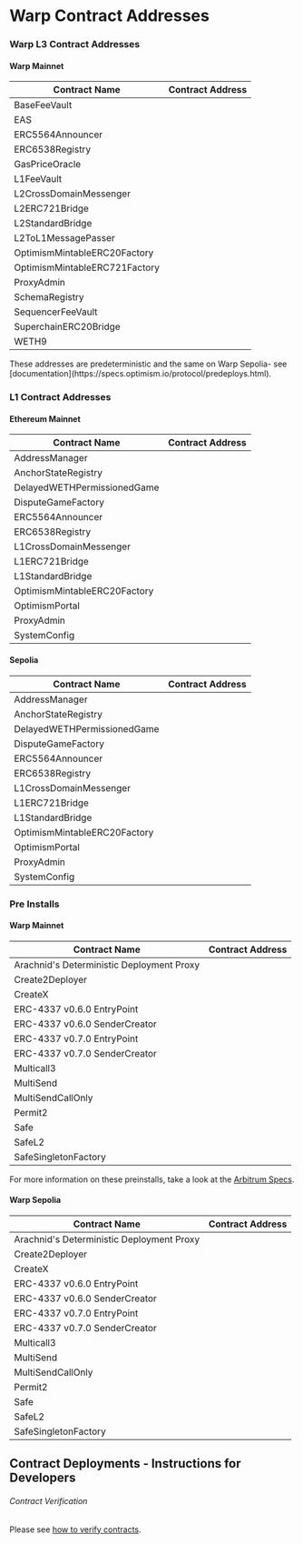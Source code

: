 
# Warp Contract Addresses

### Warp L3 Contract Addresses

#### Warp Mainnet

| Contract Name                 | Contract Address                                                                                                                                             |
| ----------------------------- | ------------------------------------------------------------------------------------------------------------------------------------------------------------ |
| BaseFeeVault                  | <CopyableCode code="0x4200000000000000000000000000000000000019" href="https://explorer.inkonchain.com/address/0x4200000000000000000000000000000000000019" /> |
| EAS                           | <CopyableCode code="0x4200000000000000000000000000000000000021" href="https://explorer.inkonchain.com/address/0x4200000000000000000000000000000000000021" /> |
| ERC5564Announcer              | <CopyableCode code="0x55649E01B5Df198D18D95b5cc5051630cfD45564" href="https://explorer.inkonchain.com/address/0x55649E01B5Df198D18D95b5cc5051630cfD45564" /> |
| ERC6538Registry               | <CopyableCode code="0x6538E6bf4B0eBd30A8Ea093027Ac2422ce5d6538" href="https://explorer.inkonchain.com/address/0x6538E6bf4B0eBd30A8Ea093027Ac2422ce5d6538" /> |
| GasPriceOracle                | <CopyableCode code="0x420000000000000000000000000000000000000F" href="https://explorer.inkonchain.com/address/0x420000000000000000000000000000000000000F" /> |
| L1FeeVault                    | <CopyableCode code="0x420000000000000000000000000000000000001a" href="https://explorer.inkonchain.com/address/0x420000000000000000000000000000000000001a" /> |
| L2CrossDomainMessenger        | <CopyableCode code="0x4200000000000000000000000000000000000007" href="https://explorer.inkonchain.com/address/0x4200000000000000000000000000000000000007" /> |
| L2ERC721Bridge                | <CopyableCode code="0x4200000000000000000000000000000000000014" href="https://explorer.inkonchain.com/address/0x4200000000000000000000000000000000000014" /> |
| L2StandardBridge              | <CopyableCode code="0x4200000000000000000000000000000000000010" href="https://explorer.inkonchain.com/address/0x4200000000000000000000000000000000000010" /> |
| L2ToL1MessagePasser           | <CopyableCode code="0x4200000000000000000000000000000000000016" href="https://explorer.inkonchain.com/address/0x4200000000000000000000000000000000000016" /> |
| OptimismMintableERC20Factory  | <CopyableCode code="0x4200000000000000000000000000000000000012" href="https://explorer.inkonchain.com/address/0x4200000000000000000000000000000000000012" /> |
| OptimismMintableERC721Factory | <CopyableCode code="0x4200000000000000000000000000000000000017" href="https://explorer.inkonchain.com/address/0x4200000000000000000000000000000000000017" /> |
| ProxyAdmin                    | <CopyableCode code="0x4200000000000000000000000000000000000018" href="https://explorer.inkonchain.com/address/0x4200000000000000000000000000000000000018" /> |
| SchemaRegistry                | <CopyableCode code="0x4200000000000000000000000000000000000020" href="https://explorer.inkonchain.com/address/0x4200000000000000000000000000000000000020" /> |
| SequencerFeeVault             | <CopyableCode code="0x4200000000000000000000000000000000000011" href="https://explorer.inkonchain.com/address/0x4200000000000000000000000000000000000011" /> |
| SuperchainERC20Bridge         | <CopyableCode code="0x4200000000000000000000000000000000000028" href="https://explorer.inkonchain.com/address/0x4200000000000000000000000000000000000028" /> |
| WETH9                         | <CopyableCode code="0x4200000000000000000000000000000000000006" href="https://explorer.inkonchain.com/address/0x4200000000000000000000000000000000000006" /> |

<Callout type="info" emoji="ℹ️">
  These addresses are predeterministic and the same on Warp Sepolia- see
  [documentation](https://specs.optimism.io/protocol/predeploys.html).
</Callout>

### L1 Contract Addresses

#### Ethereum Mainnet

| Contract Name                | Contract Address                                                                                                                                        |
| ---------------------------- | ------------------------------------------------------------------------------------------------------------------------------------------------------- |
| AddressManager               | <CopyableCode code="0x9b7c9bbd6d540a8a4dedd935819fc4408ba71153" href="https://eth.blockscout.com/address/0x9b7c9bbd6d540a8a4dedd935819fc4408ba71153" /> |
| AnchorStateRegistry          | <CopyableCode code="0xde744491bcf6b2dd2f32146364ea1487d75e2509" href="https://eth.blockscout.com/address/0xde744491bcf6b2dd2f32146364ea1487d75e2509" /> |
| DelayedWETHPermissionedGame  | <CopyableCode code="0x14773a8040ff22e3dcbb0c83ec8e33be7d920d38" href="https://eth.blockscout.com/address/0x14773a8040ff22e3dcbb0c83ec8e33be7d920d38" /> |
| DisputeGameFactory           | <CopyableCode code="0x10d7b35078d3baabb96dd45a9143b94be65b12cd" href="https://eth.blockscout.com/address/0x10d7b35078d3baabb96dd45a9143b94be65b12cd" /> |
| ERC5564Announcer             | <CopyableCode code="0x55649E01B5Df198D18D95b5cc5051630cfD45564" href="https://eth.blockscout.com/address/0x55649E01B5Df198D18D95b5cc5051630cfD45564" /> |
| ERC6538Registry              | <CopyableCode code="0x6538E6bf4B0eBd30A8Ea093027Ac2422ce5d6538" href="https://eth.blockscout.com/address/0x6538E6bf4B0eBd30A8Ea093027Ac2422ce5d6538" /> |
| L1CrossDomainMessenger       | <CopyableCode code="0x69d3cf86b2bf1a9e99875b7e2d9b6a84426c171f" href="https://eth.blockscout.com/address/0x69d3cf86b2bf1a9e99875b7e2d9b6a84426c171f" /> |
| L1ERC721Bridge               | <CopyableCode code="0x661235a238b11191211fa95d4dd9e423d521e0be" href="https://eth.blockscout.com/address/0x661235a238b11191211fa95d4dd9e423d521e0be" /> |
| L1StandardBridge             | <CopyableCode code="0x88ff1e5b602916615391f55854588efcbb7663f0" href="https://eth.blockscout.com/address/0x88ff1e5b602916615391f55854588efcbb7663f0" /> |
| OptimismMintableERC20Factory | <CopyableCode code="0xa8b389a82e088b164cd03230e900980cced34d29" href="https://eth.blockscout.com/address/0xa8b389a82e088b164cd03230e900980cced34d29" /> |
| OptimismPortal               | <CopyableCode code="0x5d66c1782664115999c47c9fa5cd031f495d3e4f" href="https://eth.blockscout.com/address/0x5d66c1782664115999c47c9fa5cd031f495d3e4f" /> |
| ProxyAdmin                   | <CopyableCode code="0xd56045E68956FCe2576E680c95a4750cf8241f79" href="https://eth.blockscout.com/address/0xd56045E68956FCe2576E680c95a4750cf8241f79" /> |
| SystemConfig                 | <CopyableCode code="0x62c0a111929fa32cec2f76adba54c16afb6e8364" href="https://eth.blockscout.com/address/0x62c0a111929fa32cec2f76adba54c16afb6e8364" /> |

#### Sepolia

| Contract Name                | Contract Address                                                                                                                                                |
| ---------------------------- | --------------------------------------------------------------------------------------------------------------------------------------------------------------- |
| AddressManager               | <CopyableCode code="0x3454f9df5e750f1383e58c1cb001401e7a4f3197" href="https://eth-sepolia.blockscout.com/address/0x3454f9df5e750f1383e58c1cb001401e7a4f3197" /> |
| AnchorStateRegistry          | <CopyableCode code="0x89126a987717207d4e990ed2e8880fd170dcea1a" href="https://eth-sepolia.blockscout.com/address/0x89126a987717207d4e990ed2e8880fd170dcea1a" /> |
| DelayedWETHPermissionedGame  | <CopyableCode code="0x180ac451088b8f87006ab0ca98a01507e42ac456" href="https://eth-sepolia.blockscout.com/address/0x180ac451088b8f87006ab0ca98a01507e42ac456" /> |
| DisputeGameFactory           | <CopyableCode code="0x860e626c700af381133d9f4af31412a2d1db3d5d" href="https://eth-sepolia.blockscout.com/address/0x860e626c700af381133d9f4af31412a2d1db3d5d" /> |
| ERC5564Announcer             | <CopyableCode code="0x55649E01B5Df198D18D95b5cc5051630cfD45564" href="https://eth-sepolia.blockscout.com/address/0x55649E01B5Df198D18D95b5cc5051630cfD45564" /> |
| ERC6538Registry              | <CopyableCode code="0x6538E6bf4B0eBd30A8Ea093027Ac2422ce5d6538" href="https://eth-sepolia.blockscout.com/address/0x6538E6bf4B0eBd30A8Ea093027Ac2422ce5d6538" /> |
| L1CrossDomainMessenger       | <CopyableCode code="0x9fe1d3523f5342535e6e7770ed09ed85dbc1acc2" href="https://eth-sepolia.blockscout.com/address/0x9fe1d3523f5342535e6e7770ed09ed85dbc1acc2" /> |
| L1ERC721Bridge               | <CopyableCode code="0xd1c901bbd7796546a7ba2492e0e199911fae68c7" href="https://eth-sepolia.blockscout.com/address/0xd1c901bbd7796546a7ba2492e0e199911fae68c7" /> |
| L1StandardBridge             | <CopyableCode code="0x33f60714bbd74d62b66d79213c348614de51901c" href="https://eth-sepolia.blockscout.com/address/0x33f60714bbd74d62b66d79213c348614de51901c" /> |
| OptimismMintableERC20Factory | <CopyableCode code="0x686f782a749d1854f6fa3f948450f4c65c6674f0" href="https://eth-sepolia.blockscout.com/address/0x686f782a749d1854f6fa3f948450f4c65c6674f0" /> |
| OptimismPortal               | <CopyableCode code="0x5c1d29c6c9c8b0800692acc95d700bcb4966a1d7" href="https://eth-sepolia.blockscout.com/address/0x5c1d29c6c9c8b0800692acc95d700bcb4966a1d7" /> |
| ProxyAdmin                   | <CopyableCode code="0xd7db319a49362b2328cf417a934300cccb442c8d" href="https://eth-sepolia.blockscout.com/address/0xd7db319a49362b2328cf417a934300cccb442c8d" /> |
| SystemConfig                 | <CopyableCode code="0x05c993e60179f28bf649a2bb5b00b5f4283bd525" href="https://eth-sepolia.blockscout.com/address/0x05c993e60179f28bf649a2bb5b00b5f4283bd525" /> |

### Pre Installs

#### Warp Mainnet

| Contract Name                             | Contract Address                                                                                                                                                     |
| ----------------------------------------- | -------------------------------------------------------------------------------------------------------------------------------------------------------------------- |
| Arachnid's Deterministic Deployment Proxy | <CopyableCode code="0x4e59b44847b379578588920cA78FbF26c0B4956C" href="https://explorer.inkonchain.com/address/0x4e59b44847b379578588920cA78FbF26c0B4956C" /> |
| Create2Deployer                           | <CopyableCode code="0x13b0D85CcB8bf860b6b79AF3029fCA081AE9beF2" href="https://explorer.inkonchain.com/address/0x13b0D85CcB8bf860b6b79AF3029fCA081AE9beF2" /> |
| CreateX                                   | <CopyableCode code="0xba5Ed099633D3B313e4D5F7bdc1305d3c28ba5Ed" href="https://explorer.inkonchain.com/address/0xba5Ed099633D3B313e4D5F7bdc1305d3c28ba5Ed" /> |
| ERC-4337 v0.6.0 EntryPoint                | <CopyableCode code="0x5FF137D4b0FDCD49DcA30c7CF57E578a026d2789" href="https://explorer.inkonchain.com/address/0x5FF137D4b0FDCD49DcA30c7CF57E578a026d2789" /> |
| ERC-4337 v0.6.0 SenderCreator             | <CopyableCode code="0x7fc98430eaedbb6070b35b39d798725049088348" href="https://explorer.inkonchain.com/address/0x7fc98430eaedbb6070b35b39d798725049088348" /> |
| ERC-4337 v0.7.0 EntryPoint                | <CopyableCode code="0x0000000071727De22E5E9d8BAf0edAc6f37da032" href="https://explorer.inkonchain.com/address/0x0000000071727De22E5E9d8BAf0edAc6f37da032" /> |
| ERC-4337 v0.7.0 SenderCreator             | <CopyableCode code="0xEFC2c1444eBCC4Db75e7613d20C6a62fF67A167C" href="https://explorer.inkonchain.com/address/0xEFC2c1444eBCC4Db75e7613d20C6a62fF67A167C" /> |
| Multicall3                                | <CopyableCode code="0xcA11bde05977b3631167028862bE2a173976CA11" href="https://explorer.inkonchain.com/address/0xcA11bde05977b3631167028862bE2a173976CA11" /> |
| MultiSend                                 | <CopyableCode code="0x998739BFdAAdde7C933B942a68053933098f9EDa" href="https://explorer.inkonchain.com/address/0x998739BFdAAdde7C933B942a68053933098f9EDa" /> |
| MultiSendCallOnly                         | <CopyableCode code="0xA1dabEF33b3B82c7814B6D82A79e50F4AC44102B" href="https://explorer.inkonchain.com/address/0xA1dabEF33b3B82c7814B6D82A79e50F4AC44102B" /> |
| Permit2                                   | <CopyableCode code="0x000000000022D473030F116dDEE9F6B43aC78BA3" href="https://explorer.inkonchain.com/address/0x000000000022D473030F116dDEE9F6B43aC78BA3" /> |
| Safe                                      | <CopyableCode code="0x69f4D1788e39c87893C980c06EdF4b7f686e2938" href="https://explorer.inkonchain.com/address/0x69f4D1788e39c87893C980c06EdF4b7f686e2938" /> |
| SafeL2                                    | <CopyableCode code="0xfb1bffC9d739B8D520DaF37dF666da4C687191EA" href="https://explorer.inkonchain.com/address/0xfb1bffC9d739B8D520DaF37dF666da4C687191EA" /> |
| SafeSingletonFactory                      | <CopyableCode code="0x914d7Fec6aaC8cd542e72Bca78B30650d45643d7" href="https://explorer.inkonchain.com/address/0x914d7Fec6aaC8cd542e72Bca78B30650d45643d7" /> |

For more information on these preinstalls, take a look at the [Arbitrum Specs](https://specs.optimism.io/protocol/preinstalls.html).

#### Warp Sepolia

| Contract Name                             | Contract Address                                                                                                                                            |
| ----------------------------------------- | ----------------------------------------------------------------------------------------------------------------------------------------------------------- |
| Arachnid's Deterministic Deployment Proxy | <CopyableCode code="0x4e59b44847b379578588920cA78FbF26c0B4956C" href="https://sepolia.warpscan.org/address/0x4e59b44847b379578588920cA78FbF26c0B4956C" /> |
| Create2Deployer                           | <CopyableCode code="0x13b0D85CcB8bf860b6b79AF3029fCA081AE9beF2" href="https://sepolia.warpscan.org/address/0x13b0D85CcB8bf860b6b79AF3029fCA081AE9beF2" /> |
| CreateX                                   | <CopyableCode code="0xba5Ed099633D3B313e4D5F7bdc1305d3c28ba5Ed" href="https://sepolia.warpscan.org/address/0xba5Ed099633D3B313e4D5F7bdc1305d3c28ba5Ed" /> |
| ERC-4337 v0.6.0 EntryPoint                | <CopyableCode code="0x5FF137D4b0FDCD49DcA30c7CF57E578a026d2789" href="https://sepolia.warpscan.org/address/0x5FF137D4b0FDCD49DcA30c7CF57E578a026d2789" /> |
| ERC-4337 v0.6.0 SenderCreator             | <CopyableCode code="0x7fc98430eaedbb6070b35b39d798725049088348" href="https://sepolia.warpscan.org/address/0x7fc98430eaedbb6070b35b39d798725049088348" /> |
| ERC-4337 v0.7.0 EntryPoint                | <CopyableCode code="0x0000000071727De22E5E9d8BAf0edAc6f37da032" href="https://sepolia.warpscan.org/address/0x0000000071727De22E5E9d8BAf0edAc6f37da032" /> |
| ERC-4337 v0.7.0 SenderCreator             | <CopyableCode code="0xEFC2c1444eBCC4Db75e7613d20C6a62fF67A167C" href="https://sepolia.warpscan.org/address/0xEFC2c1444eBCC4Db75e7613d20C6a62fF67A167C" /> |
| Multicall3                                | <CopyableCode code="0xcA11bde05977b3631167028862bE2a173976CA11" href="https://sepolia.warpscan.org/address/0xcA11bde05977b3631167028862bE2a173976CA11" /> |
| MultiSend                                 | <CopyableCode code="0x998739BFdAAdde7C933B942a68053933098f9EDa" href="https://sepolia.warpscan.org/address/0x998739BFdAAdde7C933B942a68053933098f9EDa" /> |
| MultiSendCallOnly                         | <CopyableCode code="0xA1dabEF33b3B82c7814B6D82A79e50F4AC44102B" href="https://sepolia.warpscan.org/address/0xA1dabEF33b3B82c7814B6D82A79e50F4AC44102B" /> |
| Permit2                                   | <CopyableCode code="0x000000000022D473030F116dDEE9F6B43aC78BA3" href="https://sepolia.warpscan.org/address/0x000000000022D473030F116dDEE9F6B43aC78BA3" /> |
| Safe                                      | <CopyableCode code="0x69f4D1788e39c87893C980c06EdF4b7f686e2938" href="https://sepolia.warpscan.org/address/0x69f4D1788e39c87893C980c06EdF4b7f686e2938" /> |
| SafeL2                                    | <CopyableCode code="0xfb1bffC9d739B8D520DaF37dF666da4C687191EA" href="https://sepolia.warpscan.org/address/0xfb1bffC9d739B8D520DaF37dF666da4C687191EA" /> |
| SafeSingletonFactory                      | <CopyableCode code="0x914d7Fec6aaC8cd542e72Bca78B30650d45643d7" href="https://sepolia.warpscan.org/address/0x914d7Fec6aaC8cd542e72Bca78B30650d45643d7" /> |

## Contract Deployments - Instructions for Developers

###### Contract Verification

Please see [how to verify contracts](/build/tutorials/verify-smart-contract).
